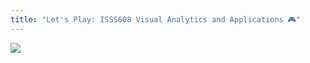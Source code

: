 ```yaml
---
title: "Let's Play: ISSS608 Visual Analytics and Applications 🎮"
---
```


![](images/index.png){fig-align="center"}
